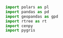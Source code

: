 
```python
import polars as pl
import pandas as pd
import geopandas as gpd
import rtree as rt
import cenpy
import pygris
```